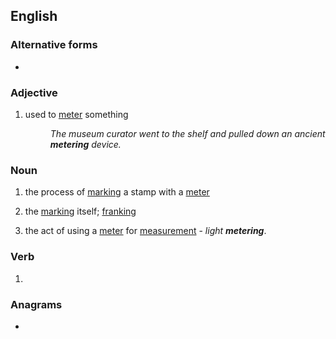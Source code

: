 ==English==

===Alternative forms===
* {{l|en|metering}}

===Adjective===
{{en-adj|-}}

# used to [[meter]] something
#: ''The museum curator went to the shelf and pulled down an ancient '''metering''' device.''

===Noun===
{{en-noun}}
# {{lb|en|chiefly|US}} the process of [[mark]]ing a stamp with a [[meter]]
# {{lb|en|chiefly|US}} the [[mark]]ing itself; [[franking]]
# the act of using a [[meter]] for [[measurement]] - ''light '''metering'''''.

===Verb===
{{head|en|verb form}}

# {{present participle of|en|meter|nocat=1}}

===Anagrams===
* {{anagrams|en|a=eegimnrt|regiment}}